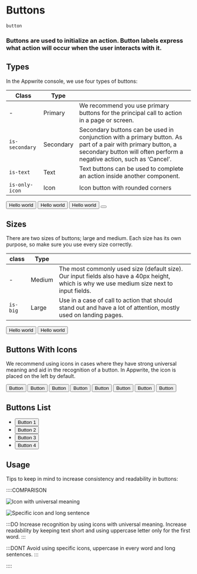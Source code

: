 # Buttons

`button`

### Buttons are used to initialize an action. Button labels express what action will occur when the user interacts with it.

## Types

In the Appwrite console, we use four types of buttons:

| Class          | Type      |                                                                                                                                                                                       |
| -------------- | --------- | ------------------------------------------------------------------------------------------------------------------------------------------------------------------------------------- |
| -              | Primary   | We recommend you use primary buttons for the principal call to action in a page or screen.                                                                                            |
| `is-secondary` | Secondary | Secondary buttons can be used in conjunction with a primary button. As part of a pair with primary button, a secondary button will often perform a negative action, such as ‘Cancel’. |
| `is-text`      | Text      | Text buttons can be used to complete an action inside another component.                                                                                                              |
| `is-only-icon` | Icon      | Icon button with rounded corners                                                                                                                                                      |

<Preview center>
  <button class="button">
    <span class="text">Hello world</span>
  </button>
  <button class="button is-secondary">
    <span class="text">Hello world</span>
  </button>
  <button class="button is-text">
    <span class="text">Hello world</span>
  </button>
  <button class="button is-only-icon" aria-label="Add new item">
    <span class="icon-plus" aria-hidden="true"></span>
  </button>
</Preview>

## Sizes

There are two sizes of buttons; large and medium. Each size has its own purpose, so make sure you use every size correctly.

| class    | Type   |                                                                                                                                             |
| -------- | ------ | ------------------------------------------------------------------------------------------------------------------------------------------- |
| -        | Medium | The most commonly used size (default size). Our input fields also have a 40px height, which is why we use medium size next to input fields. |
| `is-big` | Large  | Use in a case of call to action that should stand out and have a lot of attention, mostly used on landing pages.                            |

<Preview center>
  <button class="button">
    <span class="text">Hello world</span>
  </button>
  <button class="button is-big">
    <span class="text">Hello world</span>
  </button>
</Preview>

## Buttons With Icons

We recommend using icons in cases where they have strong universal meaning and aid in the recognition of a button. In Appwrite, the icon is placed on the left by default.

<Preview center>
  <button class="button is-secondary" aria-label="Add new item">
    <span class="icon-plus" aria-hidden="true"></span>
    <span class="text">Button</span>
  </button>
  <button class="button is-secondary" aria-label="Add new item">
    <span class="icon-cheveron-left" aria-hidden="true"></span>
    <span class="text">Button</span>
  </button>
  <button class="button is-secondary" aria-label="Add new item">
    <span class="text">Button</span>
    <span class="icon-cheveron-right" aria-hidden="true"></span>
  </button>
  <button class="button is-secondary" aria-label="Add new item">
    <span class="icon-trash" aria-hidden="true"></span>
    <span class="text">Button</span>
  </button>
  <button class="button is-secondary" aria-label="Add new item">
    <span class="icon-duplicate" aria-hidden="true"></span>
    <span class="text">Button</span>
  </button>
  <button class="button is-secondary" aria-label="Add new item">
    <span class="icon-download" aria-hidden="true"></span>
    <span class="text">Button</span>
  </button>
  <button class="button is-secondary" aria-label="Add new item">
    <span class="icon-link" aria-hidden="true"></span>
    <span class="text">Button</span>
  </button>
  <button class="button is-secondary" aria-label="Add new item">
    <span class="icon-external-link" aria-hidden="true"></span>
    <span class="text">Button</span>
  </button>
</Preview>

## Buttons List

<Preview center>
  <ul class="buttons-list">
    <li class="buttons-list-item">
      <button class="button is-text">
        <span class="text">Button 1</span>
      </button>
    </li>
    <li class="buttons-list-item">
      <button class="button is-text">
        <span class="text">Button 2</span>
      </button>
    </li>
    <li class="buttons-list-item">
      <button class="button is-text">
        <span class="text">Button 3</span>
      </button>
    </li>
    <li class="buttons-list-item">
      <button class="button is-text">
        <span class="text">Button 4</span>
      </button>
    </li>
  </ul>
</Preview>

## Usage

Tips to keep in mind to increase consistency and readability in buttons:

::::COMPARISON

![Icon with universal meaning](/images/button-do-1.svg)

![Specific icon and long sentence](/images/button-dont-1.png)

:::DO
Increase recognition by using icons with universal meaning. Increase readability by keeping text short and using uppercase letter only for the first word.
:::

:::DONT
Avoid using specific icons, uppercase in every word and long sentences.
:::

::::
